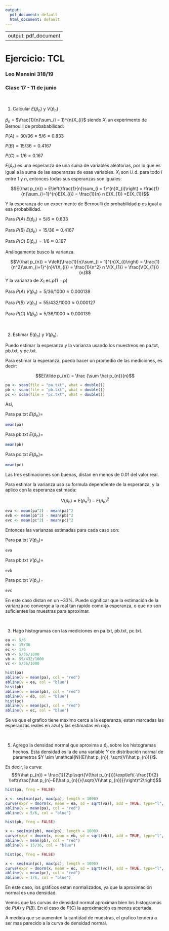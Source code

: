 ```yaml
---
output:
  pdf_document: default
  html_document: default
---
```



---
output: pdf_document
---

# Ejercicio: TCL

### Leo Mansini 318/19

### Clase 17 - 11 de junio

<br/>

1. Calcular $E(\hat p_{n})$ y $V(\hat p_{n})$

$\hat p_{n}$ = $\frac{1}{n}\sum_{i = 1}^{n}X_{i}$ siendo $X_{i}$ un experimento de Bernoulli de probababilidad:

$P(A) = 30/36 = 5/6 = 0.833$

$P(B) = 15/36 = 0.4167$

$P(C) = 1/6 = 0.167$

$E(\hat p_{n})$ es una esperanza de una suma de variables aleatorias, por lo que es igual a la suma de las esperanzas de esas variables.
$X_{i}$ son i.i.d. para todo $i$ entre $1$ y $n$, entonces todas sus esperanzas son iguales:

$$E(\hat p_{n}) = E\left(\frac{1}{n}\sum_{i = 1}^{n}X_{i}\right) = \frac{1}{n}\sum_{i=1}^{n}E(X_{i}) = \frac{1}{n} n E(X_{1}) =E(X_{1})$$

Y la esperanza de un experimento de Bernoulli de probabilidad $p$ es igual a esa probabilidad.

Para $P(A)$ $E(\hat p_{n}) = 5/6 \approx 0.833$

Para $P(B)$ $E(\hat p_{n}) = 15/36 \approx 0.4167$

Para $P(C)$ $E(\hat p_{n}) = 1/6 \approx 0.167$

Análogamente busco la varianza.

$$V(\hat p_{n}) = V\left(\frac{1}{n}\sum_{i = 1}^{n}X_{i}\right) = \frac{1}{n^2}\sum_{i=1}^{n}V(X_{i}) = \frac{1}{n^2} n V(X_{1}) = \frac{V(X_{1})}{n}$$
Y la varianza de $X_{1}$ es $p(1-p)$

Para $P(A)$ $V(\hat p_{n}) = 5/36/1000 \approx 0.000139$

Para $P(B)$ $V(\hat p_{n}) = 55/432/1000 \approx 0.000127$

Para $P(C)$ $V(\hat p_{n}) = 5/36/1000 \approx 0.000139$

<br/>

2. Estimar $E(\hat p_{n})$ y $V(\hat p_{n})$.

Puedo estimar la esperanza y la varianza usando los muestreos en pa.txt, pb.txt, y pc.txt.

Para estimar la esperanza, puedo hacer un promedio de las mediciones, es decir:

$$E(\tilde p_{n}) = \frac {\sum \hat p_{n}}{n}$$

```r
pa <- scan(file = "pa.txt", what = double())
pb <- scan(file = "pb.txt", what = double())
pc <- scan(file = "pc.txt", what = double())
```
Así,

Para pa.txt $E(\tilde p_{n}) =$
```r
mean(pa)
```


Para pb.txt $E(\tilde p_{n}) =$
```r
mean(pb)
```


Para pc.txt $E(\tilde p_{n}) =$
```r
mean(pc)
```

Las tres estimaciones son buenas, distan en menos de $0.01$ del valor real.

Para estimar la varianza uso su formula dependiente de la esperanza, y la aplico con la esperanza estimada:

$$V(\tilde p_{n}) = E(\tilde p_{n}^2) - E(\tilde p_{n})^2$$
```r
eva <- mean(pa^2) - mean(pa)^2
evb <- mean(pb^2) - mean(pb)^2
evc <- mean(pc^2) - mean(pc)^2
```

Entonces las varianzas estimadas para cada caso son:

Para pa.txt $V(\tilde p_{n}) =$
```r
eva
```


Para pb.txt $V(\tilde p_{n}) =$
```r
evb
```


Para pc.txt $V(\tilde p_{n}) =$
```r
evc
```

En este caso distan en un ~33%. Puede significar que la estimación de la varianza no converge a la real tan rapido como la esperanza, o que no son suficientes las muestras para aproximar.

<br/>

3. Hago histogramas con las mediciones en pa.txt, pb.txt, pc.txt.

```r
ea <- 5/6
eb <- 15/36
ec <- 1/6
va <- 5/36/1000
vb <- 55/432/1000
vc <- 5/36/1000

hist(pa)
abline(v = mean(pa), col = "red")
abline(v = ea, col = "blue")
hist(pb)
abline(v = mean(pb), col = "red")
abline(v = eb, col = "blue")
hist(pc)
abline(v = mean(pc), col = "red")
abline(v = ec, col = "blue")
```

Se ve que el grafico tiene máximo cerca a la esperanza, estan marcadas las esperanzas reales en azul y las estimadas en rojo.

<br/>

5. Agrego la densidad normal que aproxima a $\hat p_{n}$ sobre los histogramas hechos.
Esta densidad es la de una variable $Y$ de distribución normal de parametros $Y \sim \mathcal{N}(E(\hat p_{n}), \sqrt{V(\hat p_{n})})$.

Es decir, la curva:
$$f(\hat p_{n}) = \frac{1}{2\pi\sqrt{V(\hat p_{n})}}\exp\left(-\frac{1}{2} \left(\frac{\hat p_{n}-E(\hat p_{n})}{\sqrt{V(\hat p_{n})}}\right)^2\right)$$

```r
hist(pa, freq = FALSE)

x <- seq(min(pa), max(pa), length = 1000)
curve(expr = dnorm(x, mean = ea, sd = sqrt(va)), add = TRUE, type="l", lty=2)
abline(v = mean(pa), col = "red")
abline(v = 5/6, col = "blue")

hist(pb, freq = FALSE)

x <- seq(min(pb), max(pb), length = 1000)
curve(expr = dnorm(x, mean = eb, sd = sqrt(vb)), add = TRUE, type="l", lty=2)
abline(v = mean(pb), col = "red")
abline(v = 15/36, col = "blue")

hist(pc, freq = FALSE)

x <- seq(min(pc), max(pc), length = 1000)
curve(expr = dnorm(x, mean = ec, sd = sqrt(vc)), add = TRUE, type="l", lty=2)
abline(v = mean(pc), col = "red")
abline(v = 1/6, col = "blue")

```

En este caso, los gráficos estan normalizados, ya que la aproximación normal es una densidad.

Vemos que las curvas de densidad normal aproximan bien los histogramas de $P(A)$ y $P(B)$. En el caso de $P(C)$ la aproximación es menos acertada.

A medida que se aumenten la cantidad de muestras, el grafico tenderá a ser mas parecido a la curva de densidad normal.
